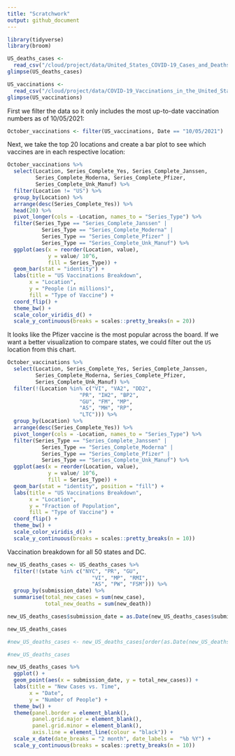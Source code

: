 ```yaml
---
title: "Scratchwork"
output: github_document
---
```


```r
library(tidyverse)
library(broom)
```

```r
US_deaths_cases <- 
  read_csv("/cloud/project/data/United_States_COVID-19_Cases_and_Deaths_by_State_over_Time.csv")
glimpse(US_deaths_cases)
```

```r
US_vaccinations <- 
  read_csv("/cloud/project/data/COVID-19_Vaccinations_in_the_United_States_Jurisdiction.csv")
glimpse(US_vaccinations)
```

First we filter the data so it only includes the most up-to-date vaccination numbers as of 10/05/2021:

```r
October_vaccinations <- filter(US_vaccinations, Date == "10/05/2021")
```

Next, we take the top 20 locations and create a bar plot to see which vaccines are in each respective location:

```r
October_vaccinations %>% 
  select(Location, Series_Complete_Yes, Series_Complete_Janssen,
         Series_Complete_Moderna, Series_Complete_Pfizer, 
         Series_Complete_Unk_Manuf) %>%
  filter(Location != "US") %>%
  group_by(Location) %>%
  arrange(desc(Series_Complete_Yes)) %>%
  head(20) %>%
  pivot_longer(cols = -Location, names_to = "Series_Type") %>%
  filter(Series_Type == "Series_Complete_Janssen" | 
           Series_Type == "Series_Complete_Moderna" |
           Series_Type == "Series_Complete_Pfizer" | 
           Series_Type == "Series_Complete_Unk_Manuf") %>%
  ggplot(aes(x = reorder(Location, value), 
             y = value/ 10^6, 
             fill = Series_Type)) +
  geom_bar(stat = "identity") + 
  labs(title = "US Vaccinations Breakdown",
       x = "Location",
       y = "People (in millions)",
       fill = "Type of Vaccine") +
  coord_flip() + 
  theme_bw() +
  scale_color_viridis_d() +
  scale_y_continuous(breaks = scales::pretty_breaks(n = 20))
```
 
It looks like the Pfizer vaccine is the most popular across the board. If we want a better visualization to compare states, we could filter out the `US` location from this chart.

```r
October_vaccinations %>% 
  select(Location, Series_Complete_Yes, Series_Complete_Janssen,
         Series_Complete_Moderna, Series_Complete_Pfizer, 
         Series_Complete_Unk_Manuf) %>%
  filter(!(Location %in% c("VI", "VA2", "DD2", 
                       "PR", "IH2", "BP2", 
                       "GU", "FM", "MP", 
                       "AS", "MH", "RP", 
                       "LTC"))) %>%
  group_by(Location) %>%
  arrange(desc(Series_Complete_Yes)) %>%
  pivot_longer(cols = -Location, names_to = "Series_Type") %>%
  filter(Series_Type == "Series_Complete_Janssen" | 
           Series_Type == "Series_Complete_Moderna" |
           Series_Type == "Series_Complete_Pfizer" | 
           Series_Type == "Series_Complete_Unk_Manuf") %>%
  ggplot(aes(x = reorder(Location, value), 
             y = value/ 10^6, 
             fill = Series_Type)) +
  geom_bar(stat = "identity", position = "fill") + 
  labs(title = "US Vaccinations Breakdown",
       x = "Location",
       y = "Fraction of Population",
       fill = "Type of Vaccine") +
  coord_flip() + 
  theme_bw() +
  scale_color_viridis_d() +
  scale_y_continuous(breaks = scales::pretty_breaks(n = 10)) 
```

Vaccination breakdown for all 50 states and DC.

```r
new_US_deaths_cases <- US_deaths_cases %>%
  filter(!(state %in% c("NYC", "PR", "GU",
                           "VI", "MP", "RMI",
                           "AS", "PW", "FSM"))) %>%
  group_by(submission_date) %>%
  summarise(total_new_cases = sum(new_case),
            total_new_deaths = sum(new_death)) 

new_US_deaths_cases$submission_date = as.Date(new_US_deaths_cases$submission_date, format="%m/%d/%Y")

new_US_deaths_cases
```


```r
#new_US_deaths_cases <- new_US_deaths_cases[order(as.Date(new_US_deaths_cases$submission_date, format="%m/%d/%Y")),]

#new_US_deaths_cases
```

```r
new_US_deaths_cases %>%
  ggplot() +
  geom_point(aes(x = submission_date, y = total_new_cases)) +
  labs(title = "New Cases vs. Time",
       x = "Date",
       y = "Number of People") +
  theme_bw() +
  theme(panel.border = element_blank(), 
        panel.grid.major = element_blank(),
        panel.grid.minor = element_blank(), 
        axis.line = element_line(colour = "black")) +
  scale_x_date(date_breaks = "2 month", date_labels =  "%b %Y") +
  scale_y_continuous(breaks = scales::pretty_breaks(n = 10))
```